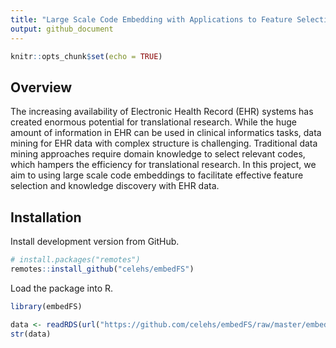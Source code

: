 ```yaml
---
title: "Large Scale Code Embedding with Applications to Feature Selection and Knowledge Discovery in Electronic Health Records"
output: github_document
---
```


```r
knitr::opts_chunk$set(echo = TRUE)
```

## Overview

The increasing availability of Electronic Health Record (EHR) systems has created enormous potential for translational research. While the huge amount of information in EHR can be used in clinical informatics tasks, data mining for EHR data with complex structure is challenging. Traditional data mining approaches require domain knowledge to select relevant codes, which hampers the efficiency for translational research. In this project, we aim to using large scale code embeddings to facilitate effective feature selection and knowledge discovery with EHR data.

## Installation

Install development version from GitHub.

```r
# install.packages("remotes")
remotes::install_github("celehs/embedFS")
```

Load the package into R.

```r
library(embedFS)
```

```r
data <- readRDS(url("https://github.com/celehs/embedFS/raw/master/embed/embed.rds", "rb"))
str(data)
```

